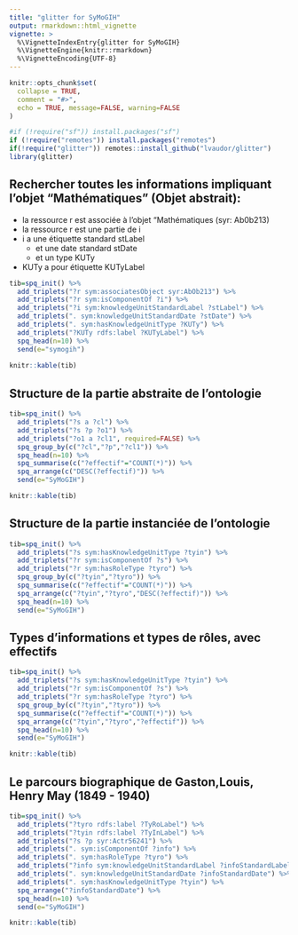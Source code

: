 ```yaml
---
title: "glitter for SyMoGIH"
output: rmarkdown::html_vignette
vignette: >
  %\VignetteIndexEntry{glitter for SyMoGIH}
  %\VignetteEngine{knitr::rmarkdown}
  %\VignetteEncoding{UTF-8}
---
```


```r
knitr::opts_chunk$set(
  collapse = TRUE,
  comment = "#>",
  echo = TRUE, message=FALSE, warning=FALSE
)
```

```r
#if (!require("sf")) install.packages("sf")
if (!require("remotes")) install.packages("remotes")
if(!require("glitter")) remotes::install_github("lvaudor/glitter")
library(glitter)
```

## Rechercher toutes les informations impliquant l'objet "Mathématiques" (Objet abstrait):

- la ressource r est associée à l'objet "Mathématiques (syr: Ab0b213)
- la ressource r est une partie de i
- i a une étiquette standard stLabel
  + et une date standard stDate
  + et un type KUTy
- KUTy a pour étiquette KUTyLabel

```r
tib=spq_init() %>% 
  add_triplets("?r sym:associatesObject syr:AbOb213") %>% 
  add_triplets("?r sym:isComponentOf ?i") %>% 
  add_triplets("?i sym:knowledgeUnitStandardLabel ?stLabel") %>% 
  add_triplets(". sym:knowledgeUnitStandardDate ?stDate") %>% 
  add_triplets(". sym:hasKnowledgeUnitType ?KUTy") %>% 
  add_triplets("?KUTy rdfs:label ?KUTyLabel") %>% 
  spq_head(n=10) %>% 
  send(e="symogih")
  
knitr::kable(tib)
```

## Structure de la partie abstraite de l'ontologie

```r
tib=spq_init() %>% 
  add_triplets("?s a ?cl") %>% 
  add_triplets("?s ?p ?o1") %>% 
  add_triplets("?o1 a ?cl1", required=FALSE) %>% 
  spq_group_by(c("?cl","?p","?cl1")) %>% 
  spq_head(n=10) %>% 
  spq_summarise(c("?effectif"="COUNT(*)")) %>% 
  spq_arrange(c("DESC(?effectif)")) %>% 
  send(e="SyMoGIH")

knitr::kable(tib)
```

## Structure de la partie instanciée de l'ontologie

```r
tib=spq_init() %>% 
  add_triplets("?s sym:hasKnowledgeUnitType ?tyin") %>% 
  add_triplets("?r sym:isComponentOf ?s") %>% 
  add_triplets("?r sym:hasRoleType ?tyro") %>% 
  spq_group_by(c("?tyin","?tyro")) %>% 
  spq_summarise(c("?effectif"="COUNT(*)")) %>% 
  spq_arrange(c("?tyin","?tyro","DESC(?effectif)")) %>% 
  spq_head(n=10) %>% 
  send(e="SyMoGIH")
```

## Types d'informations et types de rôles, avec effectifs


```r
tib=spq_init() %>% 
  add_triplets("?s sym:hasKnowledgeUnitType ?tyin") %>% 
  add_triplets("?r sym:isComponentOf ?s") %>% 
  add_triplets("?r sym:hasRoleType ?tyro") %>% 
  spq_group_by(c("?tyin","?tyro")) %>% 
  spq_summarise(c("?effectif"="COUNT(*)")) %>% 
  spq_arrange(c("?tyin","?tyro","?effectif")) %>% 
  spq_head(n=10) %>% 
  send(e="SyMoGIH") 

knitr::kable(tib)
```

## Le parcours biographique de Gaston,Louis, Henry May (1849 - 1940)

```r
tib=spq_init() %>% 
  add_triplets("?tyro rdfs:label ?TyRoLabel") %>% 
  add_triplets("?tyin rdfs:label ?TyInLabel") %>% 
  add_triplets("?s ?p syr:Actr56241") %>% 
  add_triplets(". sym:isComponentOf ?info") %>% 
  add_triplets(". sym:hasRoleType ?tyro") %>% 
  add_triplets("?info sym:knowledgeUnitStandardLabel ?infoStandardLabel") %>% 
  add_triplets(". sym:knowledgeUnitStandardDate ?infoStandardDate") %>% 
  add_triplets(". sym:hasKnowledgeUnitType ?tyin") %>% 
  spq_arrange("?infoStandardDate") %>% 
  spq_head(n=10) %>% 
  send(e="SyMoGIH")

knitr::kable(tib)
```

